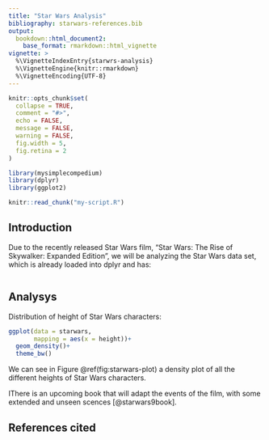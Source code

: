```yaml
---
title: "Star Wars Analysis"
bibliography: starwars-references.bib
output: 
  bookdown::html_document2:
    base_format: rmarkdown::html_vignette
vignette: >
  %\VignetteIndexEntry{starwrs-analysis}
  %\VignetteEngine{knitr::rmarkdown}
  %\VignetteEncoding{UTF-8}
---
```




```r
knitr::opts_chunk$set(
  collapse = TRUE,
  comment = "#>",
  echo = FALSE,
  message = FALSE,
  warning = FALSE,
  fig.width = 5,
  fig.retina = 2
)
```

```r
library(mysimplecompedium)
library(dplyr)
library(ggplot2)
```

```r
knitr::read_chunk("my-script.R") 
```


## Introduction
Due to the recently released Star Wars film, "Star Wars: The Rise of Skywalker: Expanded Edition", we will be analyzing the Star Wars data set, which is already loaded into dplyr and has:

```r
``` 


## Analysys
Distribution of height of Star Wars characters:

```r
ggplot(data = starwars,
       mapping = aes(x = height))+
  geom_density()+
  theme_bw()
```

We can see in Figure \@ref(fig:starwars-plot) a density plot of all the different heights of Star Wars characters.


IThere is an upcoming book that will adapt the events of the film, with some extended and unseen scences [@starwars9book].

## References cited
